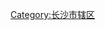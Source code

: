 [[Category:长沙市辖区|Category:长沙市辖区]]
{{Catnav|頁面分類|...|湖南行政区划|湖南省地级行政区|长沙|长沙行政区划|长沙区县市|长沙市辖区}}
{{catmore|望城区|湖南省长沙市望城区}}